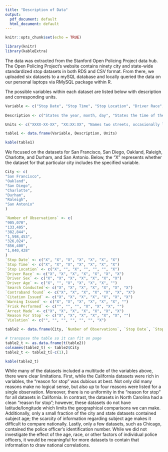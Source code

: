 ```yaml
---
title: "Description of Data"
output:
  pdf_document: default
  html_document: default
---
```


```r
knitr::opts_chunk$set(echo = TRUE)

library(knitr)
library(kableExtra)
```

\quad The data was extracted from the Stanford Open Policing Project data hub. The Open Policing Project’s website contains ninety city and state-wide standardized stop datasets in both RDS and CSV format. From there, we uploaded six datasets to a mySQL database and locally queried the data on our personal laptops via RMySQL package within R. 

\quad The possible variables within each dataset are listed below with description and corresponding units. 

```r
Variable <- c("Stop Date", "Stop Time", "Stop Location", "Driver Race", "Driver Sex", "Driver Age", "Search Conducted", "Contraband Found", "Citation Issued", "Warning Issued", "Frisk Performed", "Arrest Made", "Reason for Stop", "Violation")
                  
Description <- c("States the year, month, day", "States the time of the stop", "States the street intersection of the stop", "Describes the race of driver as given on the driver’s license", "Describes the sex orientation of driver", "Describes the age of the driver", "Describes whether there was a search conducted or not", "Describes whether there was contraband found after a search was conducted", "Describes whether there was a citation issued to the driver", "Describes whether there was a warning issued to the driver", "Describes whether there was a frisk performed on the driver", "Describes whether the driver was arrested", "Describes why the driver was stopped", "Describes the violation when a citation or warning was issued ")

Units <- c("XXXX-XX-XX", "XX:XX:XX", "Names two streets, occasionally lists a city", "String representing the subject’s race", "Binary Female/Male", "Integer representing the driver’s age ", "True (search conducted) or False (search not conducted)", "True (contraband found) or False (contraband not found)", "True (citation issued) or False (no citation issued)", "True (warning issued) or False (no warning issued)", "True (frisk performed) or False (no frisk performed)", "True (arrest made) or False (no frisk performed)", "String describing the reason for the stop", "String representing the violation")

table1 <- data.frame(Variable, Description, Units)

kable(table1)
```

\quad We focused on the datasets for San Francisco, San Diego, Oakland, Raleigh, Charlotte, and Durham, and San Antonio. Below, the “X” represents whether the dataset for that particular city includes the specified variable.

```r
City <- c(
"San Francisco",
"Oakland",
"San Diego",
"Charlotte",
"Durham",
"Raleigh",
"San Antonio"
)

`Number of Observations` <- c(
"905,070",
"133,405",
"382,844",
"1,598,453",
"326,024",
"856,400",
"1,040,428"
)
`Stop Date` <- c("X", "X", "X", "X", "X", "X", "X")
`Stop Time` <- c("X", "X", "X", "X", "X", "X", "X")
`Stop Location` <- c("X", "", "X", "", "", "", "X")
`Driver Race` <- c("X", "X", "X", "X", "X", "X", "X")
`Driver Sex` <- c("X", "X", "X", "X", "X", "X", "X")
`Driver Age` <- c("X", "", "X", "X", "X", "X", "")
`Search Conducted`<- c("X", "X", "X", "X", "X", "X", "X")
`Contraband found` <- c("X", "X", "X", "X", "X", "X", "X")
`Citation Issued` <- c("X", "X", "X", "X", "X", "X", "X")
`Warning Issued` <- c("X", "X", "X", "X", "X", "X", "")
`Frisk Performed` <- c("", "", "", "X", "X", "X", "")
`Arrest Made` <- c("X", "X", "X", "X", "X", "X", "X")
`Reason For Stop` <- c("X", "X", "X", "X", "X", "X", "")
`Violation` <- c("", "", "", "", "", "", "X")

table2 <- data.frame(City, `Number of Observations`, `Stop Date`, `Stop Time`, `Stop Location`, `Driver Race`, `Search Conducted`, `Contraband found`, `Citation Issued`, `Warning Issued`, `Frisk Performed`, `Arrest Made`, `Reason For Stop`, `Violation`)

# transpose the table so it can fit on page
table2_t <- as.data.frame(t(table2))
colnames(table2_t) <- table2$City
table2_t <- table2_t[-c(1),]

kable(table2_t)
```

\quad While many of the datasets included a multitude of the variables above, there were clear limitations. First, while the California datasets were rich in variables, the “reason for stop” was dubious at best. Not only did many reasons make no logical sense, but also up to four reasons were listed for a single observation. Moreover, there is no uniformity in the “reason for stop” for all datasets in California. In contrast, the datasets in North Carolina had a clean “reason for stop”; however, these datasets do not have latitude/longitude which limits the geographical comparisons we can make. Additionally, only a small fraction of the city and state datasets contained subject age; the scarcity of information regarding subject age makes it difficult to compare nationally. Lastly, only a few datasets, such as Chicago, contained the police officer’s identification number. While we did not investigate the effect of the age, race, or other factors of individual police officers, it would be meaningful for more datasets to contain that information to draw national correlations. 
